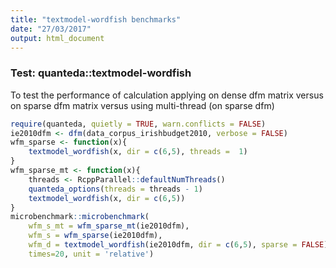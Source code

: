 ```yaml
---
title: "textmodel-wordfish benchmarks"
date: "27/03/2017"
output: html_document
---
```


### Test: quanteda::textmodel-wordfish 

To test the performance of calculation applying on dense dfm matrix versus on sparse dfm matrix versus using multi-thread (on sparse dfm)

```r
require(quanteda, quietly = TRUE, warn.conflicts = FALSE)
ie2010dfm <- dfm(data_corpus_irishbudget2010, verbose = FALSE)
wfm_sparse <- function(x){
    textmodel_wordfish(x, dir = c(6,5), threads =  1)
}
wfm_sparse_mt <- function(x){
    threads <- RcppParallel::defaultNumThreads()
    quanteda_options(threads = threads - 1)
    textmodel_wordfish(x, dir = c(6,5))
}
microbenchmark::microbenchmark(
    wfm_s_mt = wfm_sparse_mt(ie2010dfm), 
    wfm_s = wfm_sparse(ie2010dfm),
    wfm_d = textmodel_wordfish(ie2010dfm, dir = c(6,5), sparse = FALSE),
    times=20, unit = 'relative')
```


